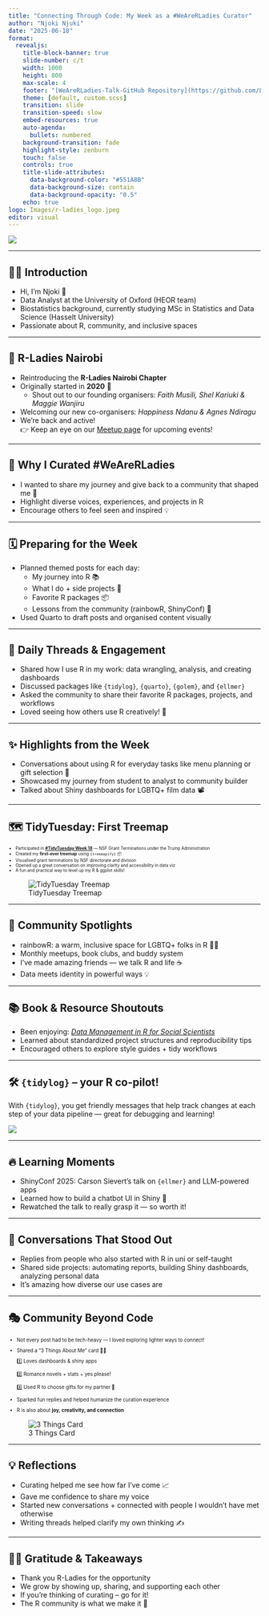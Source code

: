 ```yaml
---
title: "Connecting Through Code: My Week as a #WeAreRLadies Curator"
author: "Njoki Njuki"
date: "2025-06-18"
format: 
  revealjs:
    title-block-banner: true
    slide-number: c/t
    width: 1000
    height: 800
    max-scale: 4
    footer: "[WeAreRLadies-Talk-GitHub Repository](https://github.com/LucyNjokiNjuki/WeAreRLadies-Talk)"
    theme: [default, custom.scss]
    transition: slide
    transition-speed: slow
    embed-resources: true
    auto-agenda:
      bullets: numbered
    background-transition: fade
    highlight-style: zenburn
    touch: false
    controls: true
    title-slide-attributes: 
      data-background-color: "#551A8B"
      data-background-size: contain
      data-background-opacity: "0.5"
    echo: true
logo: Images/r-ladies_logo.jpeg
editor: visual
---
```


![](Images/2025-05-05-njoki-njuki.pptx.jpg)

------------------------------------------------------------------------

## 👋🏿 Introduction

-   Hi, I’m Njoki 💜\
-   Data Analyst at the University of Oxford (HEOR team)\
-   Biostatistics background, currently studying MSc in Statistics and Data Science (Hasselt University)\
-   Passionate about R, community, and inclusive spaces

------------------------------------------------------------------------

## 💜 R-Ladies Nairobi

-   Reintroducing the **R-Ladies Nairobi Chapter**
-   Originally started in **2020** 🎉
    -   Shout out to our founding organisers: *Faith Musili, Shel Kariuki & Maggie Wanjiru*
-   Welcoming our new co-organisers: *Happiness Ndanu & Agnes Ndiragu*
-   We're back and active!\
    👉 Keep an eye on our [Meetup page](https://www.meetup.com/rladies-nairobi/) for upcoming events!

------------------------------------------------------------------------

## 🎯 Why I Curated #WeAreRLadies

-   I wanted to share my journey and give back to a community that shaped me 💬
-   Highlight diverse voices, experiences, and projects in R
-   Encourage others to feel seen and inspired 💡

------------------------------------------------------------------------

## 🗓️ Preparing for the Week

-   Planned themed posts for each day:
    -   My journey into R 📚
    -   What I do + side projects 💼
    -   Favorite R packages 📦
    -   Lessons from the community (rainbowR, ShinyConf) 🌈
-   Used Quarto to draft posts and organised content visually

------------------------------------------------------------------------

## 🧵 Daily Threads & Engagement

-   Shared how I use R in my work: data wrangling, analysis, and creating dashboards
-   Discussed packages like `{tidylog}`, `{quarto}`, `{golem}`, and `{ellmer}`
-   Asked the community to share their favorite R packages, projects, and workflows
-   Loved seeing how others use R creatively! 💬

------------------------------------------------------------------------

## ✨ Highlights from the Week

-   Conversations about using R for everyday tasks like menu planning or gift selection 🎁
-   Showcased my journey from student to analyst to community builder
-   Talked about Shiny dashboards for LGBTQ+ film data 📽️

------------------------------------------------------------------------

## 🗺️ TidyTuesday: First Treemap

::: {style="font-size: 60%;"}
-   Participated in [**#TidyTuesday Week 18**](https://github.com/LucyNjokiNjuki/Tidy_Tuesday/blob/master/2025/SRC/wk_18_Science_Foundation_Grant.R) — NSF Grant Terminations under the Trump Administration
-   Created my **first-ever treemap** using `{treemapify}` 📦
-   Visualised grant terminations by NSF directorate and division
-   Opened up a great conversation on improving clarity and accessibility in data viz
-   A fun and practical way to level up my R & ggplot skills!
:::

![TidyTuesday Treemap](Images/tidytuesday_wk_18.png)

------------------------------------------------------------------------

## 🌈 Community Spotlights

-   rainbowR: a warm, inclusive space for LGBTQ+ folks in R 🏳️‍🌈
-   Monthly meetups, book clubs, and buddy system
-   I’ve made amazing friends — we talk R and life ☕
-   Data meets identity in powerful ways 💡

------------------------------------------------------------------------

## 📚 Book & Resource Shoutouts

-   Been enjoying: [*Data Management in R for Social Scientists*](https://datamgmtinedresearch.com/)\
-   Learned about standardized project structures and reproducibility tips
-   Encouraged others to explore style guides + tidy workflows

------------------------------------------------------------------------

## 🛠️ `{tidylog}` – your R co-pilot!

With `{tidylog}`, you get friendly messages that help track changes at each step of your data pipeline — great for debugging and learning!

![](Images/tidylog_post.png)

------------------------------------------------------------------------

## 🔥 Learning Moments

-   ShinyConf 2025: Carson Sievert’s talk on `{ellmer}` and LLM-powered apps
-   Learned how to build a chatbot UI in Shiny 🤖
-   Rewatched the talk to really grasp it — so worth it!

------------------------------------------------------------------------

## 💬 Conversations That Stood Out

-   Replies from people who also started with R in uni or self-taught
-   Shared side projects: automating reports, building Shiny dashboards, analyzing personal data
-   It’s amazing how diverse our use cases are

------------------------------------------------------------------------

## 🎭 Community Beyond Code

::: {style="font-size: 70%;"}
-   Not every post had to be tech-heavy — I loved exploring lighter ways to connect!

-   Shared a "3 Things About Me" card 🧠💜

    1️⃣ Loves dashboards & shiny apps

    2️⃣ Romance novels + stats = yes please!

    3️⃣ Used R to choose gifts for my partner 🎁

-   Sparked fun replies and helped humanize the curation experience

-   R is also about **joy, creativity, and connection**
:::

![3 Things Card](Images/3Things_card.png)

------------------------------------------------------------------------

## 💡 Reflections

-   Curating helped me see how far I’ve come 📈
-   Gave me confidence to share my voice
-   Started new conversations + connected with people I wouldn’t have met otherwise
-   Writing threads helped clarify my own thinking ✍️

------------------------------------------------------------------------

## 🫶🏿 Gratitude & Takeaways

-   Thank you R-Ladies for the opportunity
-   We grow by showing up, sharing, and supporting each other
-   If you're thinking of curating – go for it!
-   The R community is what we make it 💜
